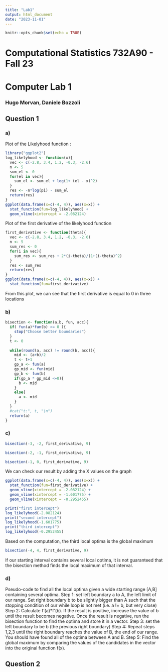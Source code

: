 ```yaml
---
title: "Lab1"
output: html_document
date: "2023-11-01"
---
```


```r
knitr::opts_chunk$set(echo = TRUE)
```

# Computational Statistics 732A90 - Fall 23
# Computer Lab 1

### Hugo Morvan, Daniele Bozzoli

## Question 1

### a)
Plot of the Likelyhood function :
```r
library("ggplot2")
log_likelyhood <- function(x){
  vec <- c(-2.8, 3.4, 1.2, -0.3, -2.6)
  n <- 5
  sum_el <- 0
  for(el in vec){
    sum_el <- sum_el + log(1+ (el - x)^2)
  }
  res <- -n*log(pi) - sum_el
  return(res)
}
ggplot(data.frame(x=c(-4, 4)), aes(x=x)) + 
  stat_function(fun=log_likelyhood) +
  geom_vline(xintercept = -2.082124)

```

Plot of the first derivative of the likelyhood function
```r
first_derivative <- function(theta){
  vec <- c(-2.8, 3.4, 1.2, -0.3, -2.6)
  n <- 5
  sum_res <- 0
  for(i in vec){
    sum_res <- sum_res + 2*(i-theta)/(1+(i-theta)^2)
  }
  res <- sum_res
  return(res)
}
ggplot(data.frame(x=c(-4, 4)), aes(x=x)) + 
  stat_function(fun=first_derivative)

```

From this plot, we can see that the first derivative is equal to 0 in three locations

### b)

```r
bisection <- function(a,b, fun, acc){
  if( fun(a)*fun(b) >= 0 ){
    stop("Choose better boundaries")
  }
  t <- 0
  
  while(round(a, acc) != round(b, acc)){
    mid <- (a+b)/2
    t <- t+1
    gp_a <- fun(a)
    gp_mid <- fun(mid)
    gp_b <- fun(b)
    if(gp_a * gp_mid <=0){
      b <- mid
    }
    else{
      a <- mid
    }
  }
  #cat("t:", t, "\n")
  return(a)
}
```

### c)
```r
bisection(-3, -2, first_derivative, 9)
```

```r
bisection(-2, -1, first_derivative, 9)
```

```r
bisection(-1, 0, first_derivative, 9)
```

We can check our result by adding the X values on the graph
```r
ggplot(data.frame(x=c(-4, 4)), aes(x=x)) + 
  stat_function(fun=first_derivative) +
  geom_vline(xintercept = -2.082124) +
  geom_vline(xintercept = -1.601775) +
  geom_vline(xintercept = -0.2952455)

```

```r
print("first intercept")
log_likelyhood(-2.082124)
print("second intercept")
log_likelyhood(-1.601775)
print("third intercept")
log_likelyhood(-0.2952455)
```
 Based on the computation, the third local optima is the global maximum
 
```r
bisection(-4, 4, first_derivative, 9)
```
  If our starting interval contains several local optima, it is not guaranteed that the bisection method finds the local maximum of that interval. 

### d)

Pseudo-code to find all the local optima given a wide starting range [A,B] containing several optima.
Step 1: set left boundary a to A, the left limit of our range. Set right boundary b to be slightly bigger than A such that the stopping condition of our while loop is not met (i.e. a != b, but very close)
Step 2: Calculate f'(a)*f'(b). If the result is positive, increase the value of b until the result becomes negative. Once the result is negative, run the bisection function to find the optima and store it in a vector.
Step 3: set the left boundary to be b (the previous right boundary)
Step 4: Repeat steps 1,2,3 until the right boundary reaches the value of B, the end of our range. You should have found all of the optima between A and B.
Step 5: Find the global maximum by comparing the values of the candidates in the vector into the original function f(x).

## Question 2
